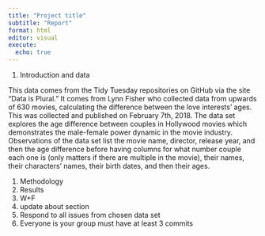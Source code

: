 ```yaml
---
title: "Project title"
subtitle: "Report"
format: html
editor: visual
execute:
  echo: true
---
```


1.  Introduction and data

This data comes from the Tidy Tuesday repositories on GitHub via the site "Data is Plural." It comes from Lynn Fisher who collected data from upwards of 630 movies, calculating the difference between the love interests' ages. This was collected and published on February 7th, 2018. The data set explores the age difference between couples in Hollywood movies which demonstrates the male-female power dynamic in the movie industry. Observations of the data set list the movie name, director, release year, and then the age difference before having columns for what number couple each one is (only matters if there are multiple in the movie), their names, their characters' names, their birth dates, and then their ages.

1.  Methodology
2.  Results
3.  W+F
4.  update about section
5.  Respond to all issues from chosen data set
6.  Everyone is your group must have at least 3 commits
